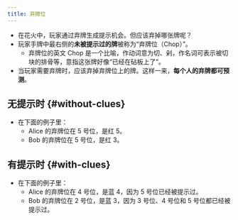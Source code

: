 ```yaml
---
title: 弃牌位
---
```



<BeginnersGuideProgress id="chop" />

- 在花火中，玩家通过弃牌生成提示机会。但应该弃掉哪张牌呢？
- 玩家手牌中最右侧的**未被提示过的牌**被称为“弃牌位（Chop）”。
  - 弃牌位的英文 Chop 是一个比喻，作动词意为切、剁，作名词可表示被切块的排骨等，意指这张牌好像“已经在砧板上了”。
- 当玩家需要弃牌时，应该弃掉弃牌位上的牌。这样一来，**每个人的弃牌都可预测**。

## 无提示时 \{#without-clues\}

- 在下面的例子里：
  - Alice 的弃牌位在 5 号位，是红 5。
  - Bob 的弃牌位在 5 号位，是红 3。

<Chop1 />

## 有提示时 \{#with-clues\}

- 在下面的例子里：
  - Alice 的弃牌位在 4 号位，是蓝 4，因为 5 号位已经被提示过。
  - Bob 的弃牌位在 2 号位，是蓝 3，因为 3 号位、4 号位和 5 号位都已经被提示过。

<Chop2 />
